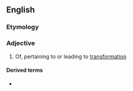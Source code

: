 ==English==

===Etymology===
{{suffix|en|transformation|al}}

===Adjective===
{{en-adj}}

# Of, pertaining to or leading to [[transformation]]

====Derived terms====
* {{l|en|transformational grammar}}